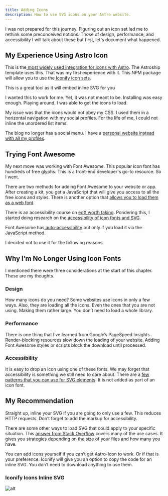 ```yaml
---
title: Adding Icons
description: How to use SVG icons on your Astro website.
---
```



I was not prepared for this journey. Figuring out an icon set led me to rethink some preconceived notions. Those of design, performance, and accessibility I will talk about these but first, let's document what happened.

## My Experience Using Astro Icon

This is the[ most widely used integration for icons with Astro](https://github.com/natemoo-re/astro-icon#readme). The Astroship template uses this. That was my first experience with it. This NPM package will allow you to use the[ Iconify icon sets](https://icon-sets.iconify.design/).

This is a great tool as it will embed inline SVG for you

I wanted this to work for me. Yet, it was not meant to be. Installing was easy enough. Playing around, I was able to get the icons to load.

My issue was that the icons would not obey my CSS. I used them in a horizontal navigation with my social profiles. For the life of me, I could not inline the unordered list items.

The blog no longer has a social menu. I have a [personal website instead with all my profiles](https://susansilver.net).

## Trying Font Awesome

My next move was working with Font Awesome. This popular icon font has hundreds of free glyphs. This is a front-end developer's go-to resource. So I went.

There are two methods for adding Font Awesome to your website or app. After creating a kit, you get a JavaScript that will give you access to all the free icons and styles. There is another option that [allows you to load them as a web font](https://fontawesome.com/docs/web/setup/host-yourself/webfonts).

There is an accessibility course on [edX worth taking](https://learning.edx.org/course/course-v1:W3Cx+WAI0.1x+3T2019/home). Pondering this, I started doing research on the[ accessibility of icon fonts and SVG](https://www.irigoyen.dev/blog/2021/02/17/stop-using-icon-fonts/).

Font Awesome has[ auto-accessibility](https://fontawesome.com/docs/web/dig-deeper/accessibility#making-icons-accessible-with-auto-accessibility) but only if you load it via the JavaScript method.

I decided not to use it for the following reasons.

## Why I’m No Longer Using Icon Fonts

I mentioned there were three considerations at the start of this chapter. These are my thoughts.

### Design

How many icons do you need? Some websites use icons in only a few ways. Also, they are loading all the icons. Even the ones that you are not using. Making them rather large. You don’t need to load a whole library.

### Performance

There is one thing that I’ve learned from Google’s PageSpeed Insights. Render-blocking resources slow down the loading of your website. Adding Font Awesome styles or scripts block the download until processed.

### Accessibility

It is easy to drop an icon using one of these fonts. We may forget that accessibility is something we still need to care about. There are a [few patterns that you can use for SVG elements](https://www.smashingmagazine.com/2021/05/accessible-svg-patterns-comparison/). It is not added as part of an icon font.

## My Recommendation

Straight up, inline your SVG if you are going to only use a few. This reduces HTTP requests. Don’t forget to add the markup for accessibility.

There are some other ways to load SVG that could apply to your specific situation. This [answer from Stack Overflow](https://stackoverflow.com/a/57665241) covers many of the use cases. It gives you strategies depending on the size of your files and how many you have.

You can add icons yourself if you can’t get Astro-Icon to work. Or if that is your preference. Iconify will give you an option to copy the code for an inline SVG. You don’t need to download anything to use them.

### Iconify Icons Inline SVG

![alt](../../../assets/Mastodon-Font-Awesome.png)
